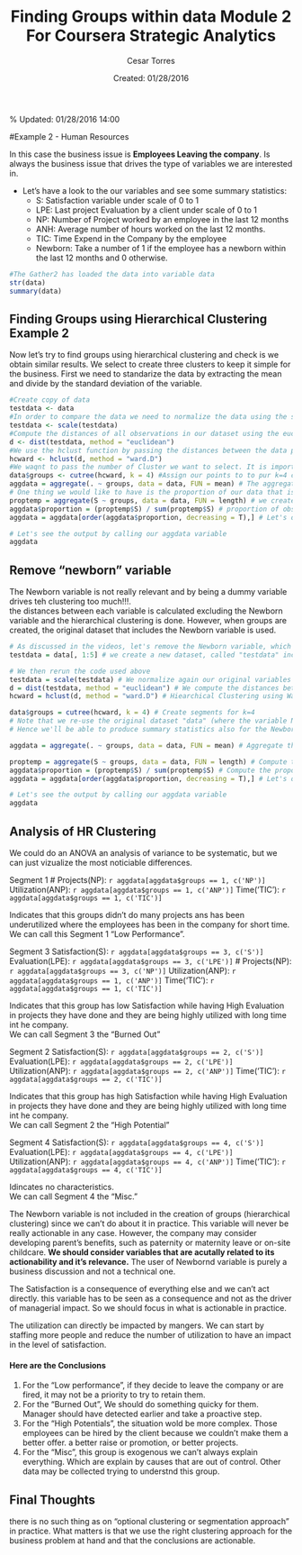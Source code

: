 % Finding Groups within data Module 2 For Coursera Strategic Analytics
% Cesar Torres
% Created: 01/28/2016
% Updated: 01/28/2016 14:00


#Example 2 - Human Resources

In this case the business issue is **Employees Leaving the company**. Is always the business issue that drives the type of variables we are interested in.

* Let's have a look to the our variables and see some summary statistics:
	- S: Satisfaction variable under scale of 0 to 1
	- LPE: Last project Evaluation by a client under scale of 0 to 1
	- NP: Number of Project worked by an employee in the last 12 months
	- ANH: Average number of hours worked on the last 12 months.
	- TIC: Time Expend in the Company by the employee
	- Newborn: Take a number of 1 if the employee has a newborn within the last 12 months and 0 otherwise.

```r
#The Gather2 has loaded the data into variable data
str(data)
summary(data)

```

Finding Groups using Hierarchical Clustering Example 2
------------------------------------------------------
Now let's try to find groups using hierarchical clustering and check is we obtain similar results. We select to create three clusters to keep it simple for the business. 
First we need to standarize the data by extracting the mean and divide by the standard deviation of the variable.

```r
#Create copy of data 
testdata <- data
#In order to compare the data we need to normalize the data using the scale function
testdata <- scale(testdata)
#Compute the distances of all observations in our dataset using the euclidean method.
d <- dist(testdata, method = "euclidean")
#We use the hclust function by passing the distances between the data points using the ward.D method.
hcward <- hclust(d, method = "ward.D")
#We waqnt to pass the number of Cluster we want to select. It is important to limit this number to groups that business can understand.
data$groups <- cutree(hcward, k = 4) #Assign our points to to pur k=4 clusters
aggdata = aggregate(. ~ groups, data = data, FUN = mean) # The aggregate() function presents a summary of a statistic, broken down by one or more groups. The "." indicates all we want the mean of all variables. Here we compute the mean of each variable for each group. 
# One thing we would like to have is the proportion of our data that is in each cluster
proptemp = aggregate(S ~ groups, data = data, FUN = length) # we create a variable called proptemp which computes the number of observations in each group (using the S variable, but you can take any.)
aggdata$proportion = (proptemp$S) / sum(proptemp$S) # proportion of observations in each group we compute the ratio between proptemp and the total number of observations
aggdata = aggdata[order(aggdata$proportion, decreasing = T),] # Let's order the groups from the larger to the smaller

# Let's see the output by calling our aggdata variable
aggdata
```

Remove "newborn" variable 
-------------------------

The Newborn variable is not really relevant and by being a dummy variable drives teh clustering too much!!!.  
the distances between each variable is calculated excluding the Newborn variable and the hierarchical clustering is done. However, when groups are created, the original dataset that includes the Newborn variable is used.

```r
# As discussed in the videos, let's remove the Newborn variable, which is not really relevant and by being a dummy drives the clustering too much...
testdata = data[, 1:5] # we create a new dataset, called "testdata" includes all the rows and the 5 first columns of our original dataset 

# We then rerun the code used above
testdata = scale(testdata) # We normalize again our original variables
d = dist(testdata, method = "euclidean") # We compute the distances between observations
hcward = hclust(d, method = "ward.D") # Hiearchical Clustering using Ward criterion

data$groups = cutree(hcward, k = 4) # Create segments for k=4
# Note that we re-use the original dataset "data" (where the variable Newborn is still present) and not "testdata" (where the variable Newborn has been removed)
# Hence we'll be able to produce summary statistics also for the Newborn variable regardless it wasn't included when doing the second version of the clustering

aggdata = aggregate(. ~ groups, data = data, FUN = mean) # Aggregate the values again

proptemp = aggregate(S ~ groups, data = data, FUN = length) # Compute the number of observations per group
aggdata$proportion = (proptemp$S) / sum(proptemp$S) # Compute the proportion
aggdata = aggdata[order(aggdata$proportion, decreasing = T),] # Let's order the groups from the larger to the smaller

# Let's see the output by calling our aggdata variable
aggdata
```

Analysis of HR Clustering
-------------------------

We could do an ANOVA an analysis of variance to be systematic, but we can just vizualize the most noticiable differences.  
  
Segment 1 # Projects(NP): `r aggdata[aggdata$groups == 1, c('NP')]`  Utilization(ANP): `r aggdata[aggdata$groups == 1, c('ANP')]` Time('TIC'): `r aggdata[aggdata$groups == 1, c('TIC')]`  
  
Indicates that this groups didn't do many projects ans has been underutilized where the employees has been in the company for short time.  
We can call this Segment 1 "Low Performance".  

Segment 3 Satisfaction(S): `r aggdata[aggdata$groups == 3, c('S')]` Evaluation(LPE): `r aggdata[aggdata$groups == 3, c('LPE')]` # Projects(NP): `r aggdata[aggdata$groups == 3, c('NP')]`  Utilization(ANP): `r aggdata[aggdata$groups == 1, c('ANP')]` Time('TIC'): `r aggdata[aggdata$groups == 1, c('TIC')]`  

Indicates that this group has low Satisfaction while having High Evaluation in projects they have done and they are being highly utilized with long time int he company.  
We can call Segment 3 the "Burned Out"


Segment 2 Satisfaction(S): `r aggdata[aggdata$groups == 2, c('S')]` Evaluation(LPE): `r aggdata[aggdata$groups == 2, c('LPE')]`   Utilization(ANP): `r aggdata[aggdata$groups == 2, c('ANP')]` Time('TIC'): `r aggdata[aggdata$groups == 2, c('TIC')]`  

Indicates that this group has high Satisfaction while having High Evaluation in projects they have done and they are being highly utilized with long time int he company.  
We can call Segment 2 the "High Potential"

Segment 4 Satisfaction(S): `r aggdata[aggdata$groups == 4, c('S')]` Evaluation(LPE): `r aggdata[aggdata$groups == 4, c('LPE')]`   Utilization(ANP): `r aggdata[aggdata$groups == 4, c('ANP')]` Time('TIC'): `r aggdata[aggdata$groups == 4, c('TIC')]`  

Idincates no characteristics.  
We can call Segment 4 the "Misc."

The Newborn variable is not included in the creation of groups (hierarchical clustering) since we can't do about it in practice. This variable will never be really actionable in any case. However, the company may consider 
developing parent's benefits, such as paternity or maternity leave or on-site childcare. **We should consider variables that are acutally related to its actionability and it's relevance.** The user of Newbornd variable is 
purely a business discussion and not a technical one.  
  
The Satisfaction is a consequence of everything else and we can't act directly. this variable has to be seen as a consequence and not as the driver of managerial impact. So we should focus in what is actionable in practice.

The utilization can directly be impacted by mangers. We can start by staffing more people and reduce the number of utilization to have an impact in the level of satisfaction.  

#### Here are the Conclusions  

1. For the "Low performance", if they decide to leave the company or are fired, it may not be a priority to try to retain them.  
2. For the "Burned Out", We should do something quicky for them. Manager should have detected earlier and take a proactive step.
3. For the "High Potentials", the situation wold be more complex. Those employees can be hired by the client because we couldn't make them a better offer. a better raise or promotion, or better projects.
4. For the "Misc", this group is exogenous we can't always explain everything. Which are explain by causes that are out of control. Other data may be collected trying to understnd this group.


Final Thoughts
--------------

there is no such thing as on "optional clustering or segmentation approach" in practice. What matters is that we use the right clustering approach for the business problem at hand
and that the conclusions are actionable.





